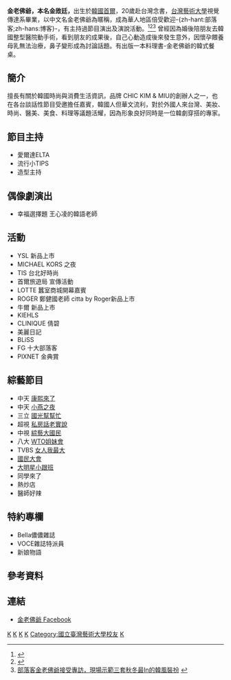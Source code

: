 {{advert|time=2019-12-04}}
{{藝人
|type=艺人
| 姓名 = 金敃廷 
| 別名 = 金老佛爺
| 國籍 = {{KOR}}
| 職業 = [[藝人|藝人]]、[[主持人|主持人]]、[[作家|作家]]、[[部落客|部落客]]、[[時尚家|時尚家]]
}}

'''金老佛爺，本名金敃廷，'''出生於[[韓國|韓國]][[首爾|首爾]]，20歲赴台灣念書，[[台灣藝術大學|台灣藝術大學]]視覺傳達系畢業，以中文名金老佛爺為暱稱，成為華人地區倍受歡迎-{zh-hant:部落客;zh-hans:博客}-，有主持過節目演出及演說活動。<ref>{{Cite web |url=https://www.youtube.com/watch?v=u_SWZsKm-EI |title=存档副本 |accessdate=2015-02-03 |archive-date=2016-03-28 |archive-url=https://web.archive.org/web/20160328054816/https://www.youtube.com/watch?v=u_SWZsKm-EI |dead-url=no }}</ref><ref>{{Cite web |url=http://news.tvbs.com.tw/entry/524900 |title=存档副本 |accessdate=2015-02-03 |archive-date=2015-02-03 |archive-url=https://web.archive.org/web/20150203125135/http://news.tvbs.com.tw/entry/524900 |dead-url=no }}</ref><ref>[http://www.ettoday.net/news/20141021/415459.htm 部落客金老佛爺接受專訪，現場示範三套秋冬最In的韓風裝扮] {{Wayback|url=http://www.ettoday.net/news/20141021/415459.htm |date=20150203131701 }}</ref> 曾經因為婚後陪朋友去韓國整型醫院動手術，看到朋友的成果後，自己心動造成後來發生意外，因懷孕餵養母乳無法治療，鼻子變形成為討論話題。有出版一本料理書-金老佛爺的韓式餐桌。

== 簡介 ==
擅長有關於韓國時尚與消費生活資訊，品牌 CHIC KIM & MIU的創辦人之一，也在各台談話性節目受邀擔任嘉賓，韓國人但華文流利，對於外國人來台灣、美妝、時尚、醫美、美食、料理等議題活耀，因為形象良好同時是一位韓劇穿搭的專家。

== 節目主持 ==
*愛爾達ELTA
*流行小TIPS
*造型主持{{fact}}

== 偶像劇演出 ==
*幸福選擇題   王心凌的韓語老師

== 活動 ==
*YSL 新品上市
*MICHAEL KORS 之夜
*TIS 台北好時尚
*首爾旅遊局 宣傳活動
*LOTTE 蠶室商城開幕嘉賓
*ROGER 鄭健國老師 citta by Roger新品上市
*牛爾 新品上市
*KIEHLS 
*CLINIQUE 倩碧
*美麗日記
*BLiSS
*FG 十大部落客
*PIXNET 金典賞

== 綜藝節目 ==
*中天    [[康熙來了|康熙來了]]
*中天    [[小燕之夜|小燕之夜]]
*三立    [[國光幫幫忙|國光幫幫忙]]
*超視    [[私房話老實說|私房話老實說]]
*中視    [[綜藝大國民|綜藝大國民]]
*八大    [[WTO姐妹會|WTO姐妹會]]
*TVBS    [[女人我最大|女人我最大]]
*[[國民大會_(電視節目)|國民大會]]
*[[大明星小跟班|大明星小跟班]]
*同學來了
*熱炒店
*醫師好辣
== 特約專欄 ==
*Bella儂儂雜誌
*VOCE雜誌特派員
*新娘物語

== 參考資料 ==
{{reflist}}

== 連結 ==
* [http://www.facebook.com/youwin721/ 金老佛爺 Facebook] {{Wayback|url=http://www.facebook.com/youwin721/ |date=20151101130614 }}
{{reflist}}

[[Category:臺灣部落客|K]]
[[Category:時尚|K]]
[[Category:首爾特別市出身人物|K]]
[[Category:金姓|K]]
[[Category:國立臺灣藝術大學校友|Category:國立臺灣藝術大學校友]]
[[Category:在台灣的韓國人|K]]